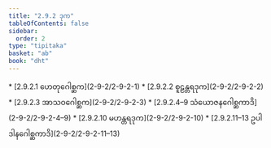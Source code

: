 ```yaml
---
title: "2.9.2 ဒုက"
tableOfContents: false
sidebar:
  order: 2
type: "tipitaka"
basket: "ab"
book: "dht"
---
```



<DynamicBreadcrumb />



<TableOfContents book="dht" section="2.9.2">
* [2.9.2.1 ဟေတုဂေါစ္ဆက](2-9-2/2-9-2-1)
* [2.9.2.2 စူဠန္တရဒုက](2-9-2/2-9-2-2)
* [2.9.2.3 အာသဝဂေါစ္ဆက](2-9-2/2-9-2-3)
* [2.9.2.4–9 သံယောဇနဂေါစ္ဆကာဒိ](2-9-2/2-9-2-4–9)
* [2.9.2.10 မဟန္တရဒုက](2-9-2/2-9-2-10)
* [2.9.2.11–13 ဥပါဒါနဂေါစ္ဆကာဒိ](2-9-2/2-9-2-11–13)
</TableOfContents>